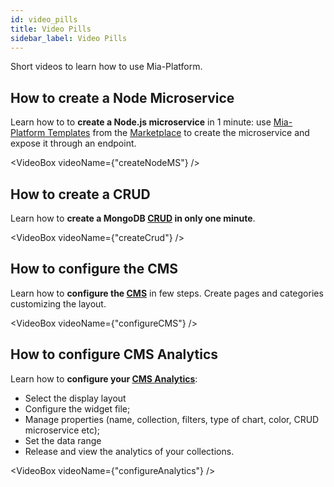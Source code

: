 ```yaml
---
id: video_pills
title: Video Pills
sidebar_label: Video Pills
---
```


Short videos to learn how to use Mia-Platform.


## How to create a Node Microservice

Learn how to to **create a Node.js microservice** in 1 minute: use [Mia-Platform Templates](../../marketplace/templates/mia_templates) from the [Marketplace](../../marketplace/overview_marketplace) to create the microservice and expose it through an endpoint.

<VideoBox videoName={"createNodeMS"} />

## How to create a CRUD

Learn how to **create a MongoDB [CRUD](../../development_suite/api-console/api-design/crud_advanced) in only one minute**.

<VideoBox videoName={"createCrud"} />

## How to configure the CMS

Learn how to **configure the [CMS](../../business_suite/overview-business-suite)** in few steps. Create pages and categories customizing the layout.

<VideoBox videoName={"configureCMS"} />

## How to configure CMS Analytics

Learn how to **configure your [CMS Analytics](../../business_suite/cms_configuration/config_analytics)**:

- Select the display layout
- Configure the widget file;
- Manage properties (name, collection, filters, type of chart, color, CRUD microservice etc);
- Set the data range
- Release and view the analytics of your collections.

<VideoBox videoName={"configureAnalytics"} />
